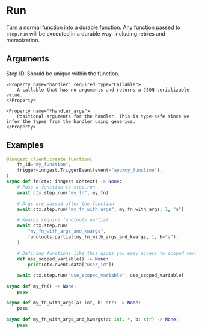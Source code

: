 
# Run

Turn a normal function into a durable function. Any function passed to `step.run` will be executed in a durable way, including retries and memoization.


## Arguments

<Properties>
    <Property name="step_id" required type="str">
        Step ID. Should be unique within the function.
    </Property>

    <Property name="handler" required type="Callable">
        A callable that has no arguments and returns a JSON serializable value.
    </Property>

    <Property name="*handler_args">
        Positional arguments for the handler. This is type-safe since we infer the types from the handler using generics.
    </Property>
</Properties>

## Examples

```py
@inngest_client.create_function(
    fn_id="my_function",
    trigger=inngest.TriggerEvent(event="app/my_function"),
)
async def fn(ctx: inngest.Context) -> None:
    # Pass a function to step.run
    await ctx.step.run("my_fn", my_fn)

    # Args are passed after the function
    await ctx.step.run("my_fn_with_args", my_fn_with_args, 1, "a")

    # Kwargs require functools.partial
    await ctx.step.run(
        "my_fn_with_args_and_kwargs",
        functools.partial(my_fn_with_args_and_kwargs, 1, b="a"),
    )

    # Defining functions like this gives you easy access to scoped variables
    def use_scoped_variable() -> None:
        print(ctx.event.data["user_id"])

    await ctx.step.run("use_scoped_variable", use_scoped_variable)

async def my_fn() -> None:
    pass

async def my_fn_with_args(a: int, b: str) -> None:
    pass

async def my_fn_with_args_and_kwargs(a: int, *, b: str) -> None:
    pass
```
